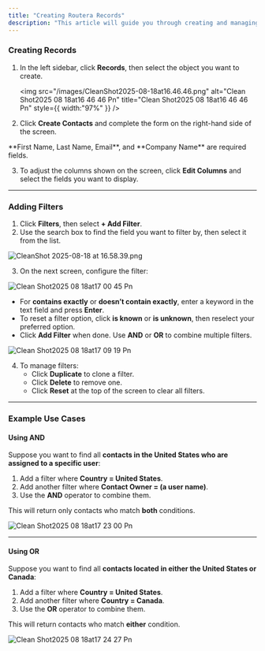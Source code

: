 ```yaml
---
title: "Creating Routera Records"
description: "This article will guide you through creating and managing records in Routera."
---
```


### Creating Records

1. In the left sidebar, click **Records**, then select the object you want to create.

   <img
     src="/images/CleanShot2025-08-18at16.46.46.png"
     alt="Clean Shot2025 08 18at16 46 46 Pn"
     title="Clean Shot2025 08 18at16 46 46 Pn"
     style={{ width:"97%" }}
   />
2. Click **Create Contacts** and complete the form on the right-hand side of the screen.

<Note>
  **First Name, Last Name, Email**, and **Company Name** are required fields.
</Note>

3. To adjust the columns shown on the screen, click **Edit Columns** and select the fields you want to display.

---

### Adding Filters

1. Click **Filters**, then select **\+ Add Filter**.
2. Use the search box to find the field you want to filter by, then select it from the list.

![CleanShot 2025-08-18 at 16.58.39.png](/images/CleanShot2025-08-18at16.58.39.png)

3. On the next screen, configure the filter:

![Clean Shot2025 08 18at17 00 45 Pn](/images/CleanShot2025-08-18at17.00.45.png)

- For **contains exactly** or **doesn’t contain exactly**, enter a keyword in the text field and press **Enter**.
- To reset a filter option, click **is known** or **is unknown**, then reselect your preferred option.
- Click **Add Filter** when done. Use **AND** or **OR** to combine multiple filters.

![Clean Shot2025 08 18at17 09 19 Pn](/images/CleanShot2025-08-18at17.09.19.png)

4. To manage filters:
   - Click <Icon icon="copy" /> **Duplicate** to clone a filter.
   - Click <Icon icon="trash-can" /> **Delete** to remove one.
   - Click **Reset** at the top of the screen to clear all filters.

---

### Example Use Cases

#### Using **AND**

Suppose you want to find all **contacts in the United States who are assigned to a specific user**:

1. Add a filter where **Country = United States**.
2. Add another filter where **Contact Owner = (a user name)**.
3. Use the **AND** operator to combine them.

This will return only contacts who match **both** conditions.

![Clean Shot2025 08 18at17 23 00 Pn](/images/CleanShot2025-08-18at17.23.00.png)

---

#### Using **OR**

Suppose you want to find all **contacts located in either the United States or Canada**:

1. Add a filter where **Country = United States**.
2. Add another filter where **Country = Canada**.
3. Use the **OR** operator to combine them.

This will return contacts who match **either** condition.

![Clean Shot2025 08 18at17 24 27 Pn](/images/CleanShot2025-08-18at17.24.27.png)